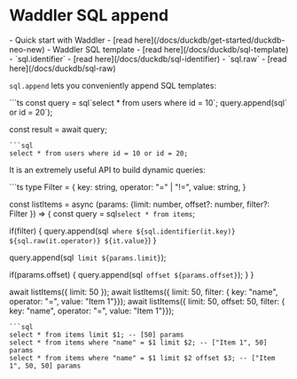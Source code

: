 
# Waddler SQL append
<Prerequisites>
- Quick start with Waddler - [read here](/docs/duckdb/get-started/duckdb-neo-new)
- Waddler SQL template - [read here](/docs/duckdb/sql-template)
- `sql.identifier` - [read here](/docs/duckdb/sql-identifier)
- `sql.raw` - [read here](/docs/duckdb/sql-raw)
</Prerequisites>
<br/>

`sql.append` lets you conveniently append SQL templates:

<Section>
```ts
const query = sql`select * from users where id = 10`;
query.append(sql` or id = 20`);

const result = await query;
```
```sql
select * from users where id = 10 or id = 20;
```
</Section>

It is an extremely useful API to build dynamic queries:
<Section>
```ts
type Filter = {
  key: string,
  operator: "=" | "!=", 
  value: string,
}

const listItems = async (params: {limit: number, offset?: number, filter?: Filter }) => {
  const query = sql`select * from items`;

  if(filter) {
    query.append(sql` where ${sql.identifier(it.key)} ${sql.raw(it.operator)} ${it.value}`)
  }

  query.append(sql` limit ${params.limit}`);

  if(params.offset) {
    query.append(sql` offset ${params.offset}`);
  }
}

await listItems({ limit: 50 });
await listItems({ limit: 50, filter: { key: "name", operator: "=", value: "Item 1"}});
await listItems({ limit: 50, offset: 50, filter: { key: "name", operator: "=", value: "Item 1"}});
```
```sql
select * from items limit $1; -- [50] params
select * from items where "name" = $1 limit $2; -- ["Item 1", 50] params
select * from items where "name" = $1 limit $2 offset $3; -- ["Item 1", 50, 50] params
```
</Section>